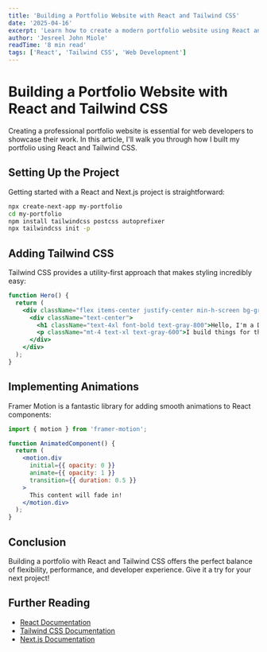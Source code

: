 ```yaml
---
title: 'Building a Portfolio Website with React and Tailwind CSS'
date: '2025-04-16'
excerpt: 'Learn how to create a modern portfolio website using React and Tailwind CSS with smooth animations and responsive design.'
author: 'Jesreel John Miole'
readTime: '8 min read'
tags: ['React', 'Tailwind CSS', 'Web Development']
---
```


# Building a Portfolio Website with React and Tailwind CSS

Creating a professional portfolio website is essential for web developers to showcase their work. In this article, I'll walk you through how I built my portfolio using React and Tailwind CSS.

## Setting Up the Project

Getting started with a React and Next.js project is straightforward:

```bash
npx create-next-app my-portfolio
cd my-portfolio
npm install tailwindcss postcss autoprefixer
npx tailwindcss init -p
```

## Adding Tailwind CSS

Tailwind CSS provides a utility-first approach that makes styling incredibly easy:

```jsx
function Hero() {
  return (
    <div className="flex items-center justify-center min-h-screen bg-gray-100">
      <div className="text-center">
        <h1 className="text-4xl font-bold text-gray-800">Hello, I'm a Developer</h1>
        <p className="mt-4 text-xl text-gray-600">I build things for the web</p>
      </div>
    </div>
  );
}
```

## Implementing Animations

Framer Motion is a fantastic library for adding smooth animations to React components:

```jsx
import { motion } from 'framer-motion';

function AnimatedComponent() {
  return (
    <motion.div
      initial={{ opacity: 0 }}
      animate={{ opacity: 1 }}
      transition={{ duration: 0.5 }}
    >
      This content will fade in!
    </motion.div>
  );
}
```

## Conclusion

Building a portfolio with React and Tailwind CSS offers the perfect balance of flexibility, performance, and developer experience. Give it a try for your next project!

## Further Reading

- [React Documentation](https://reactjs.org/docs/getting-started.html)
- [Tailwind CSS Documentation](https://tailwindcss.com/docs)
- [Next.js Documentation](https://nextjs.org/docs)

